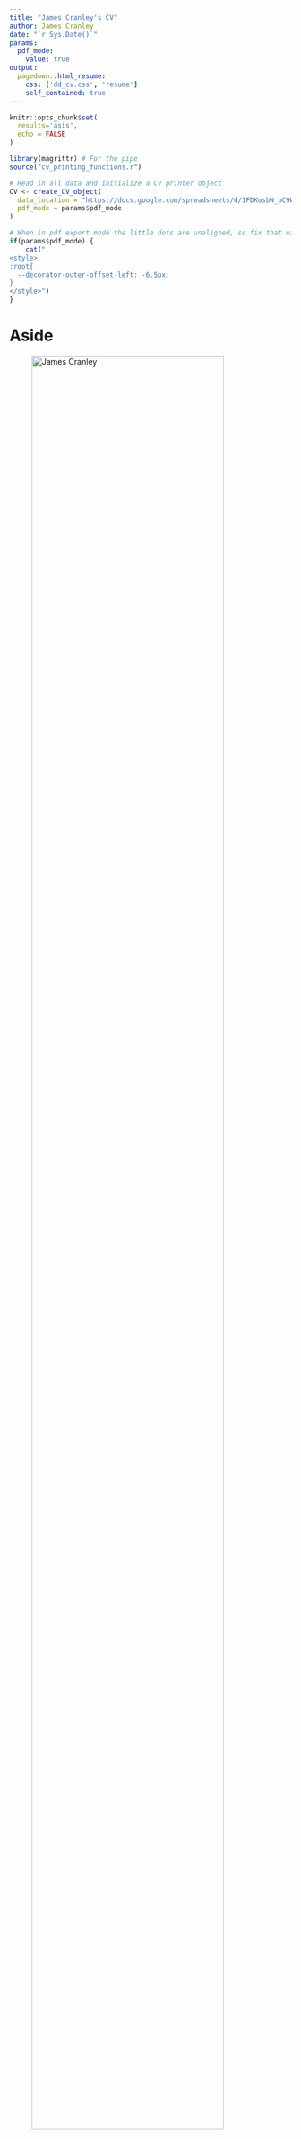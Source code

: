 ```yaml
---
title: "James Cranley's CV"
author: James Cranley
date: "`r Sys.Date()`"
params:
  pdf_mode:
    value: true
output:
  pagedown::html_resume:
    css: ['dd_cv.css', 'resume']
    self_contained: true
---
```


```r
knitr::opts_chunk$set(
  results='asis', 
  echo = FALSE
)

library(magrittr) # For the pipe
source("cv_printing_functions.r")

# Read in all data and initialize a CV printer object
CV <- create_CV_object(
  data_location = "https://docs.google.com/spreadsheets/d/1FDKosbW_bC9WvQKVsqhHbHmzXRIXS0sBUvE8cBBl2Ww/edit#gid=917338460",  
  pdf_mode = params$pdf_mode
)

```


```r
# When in pdf export mode the little dots are unaligned, so fix that with some conditional CSS.
if(params$pdf_mode) {
    cat("
<style>
:root{
  --decorator-outer-offset-left: -6.5px;
}
</style>")
}
```


Aside
================================================================================

<!-- Swap image with your preferred logo -->
![James Cranley](https://media.licdn.com/dms/image/C4D03AQF5uR3sCF6-_Q/profile-displayphoto-shrink_400_400/0/1640197505934?e=1687392000&v=beta&t=nyM88B4t-xy3j6ueK6-pz_8D3IWgC0I2vrHp-Tn_XX4){width=90%}


```r
if(params$pdf_mode){
  cat("View my CV online with links  [here](https://james-cranley.github.io/cv/cv.html)")
} else {
  cat("[<i class='fas fa-download'></i> Download a PDF of my CV](https://james-cranley.github.io/cv/cv.pdf)")
}
```

Contact {#contact}
--------------------------------------------------------------------------------

```r
CV %>% print_contact_info()
```

Contents {#contents}
--------------------------------------------------------------------------------

[Education](#education)  
[Research Experience](#research)  
[Clinical Experience](#clinical)  
[Publications](#publications)  
[Teaching Experience](#teaching)  
[Posters and Presentations](#presentations)  
[Courses and Qualifications](#qualifications)  

Personal details {#personal-details}
--------------------------------------------------------------------------------

Born: 1989  
Nationality: British  
[Contact me](mailto:jc48@sanger.ac.uk) for details & referees


Disclaimer {#disclaimer}
--------------------------------------------------------------------------------


Last updated on `r Sys.Date()`.



Main
================================================================================

**James Cranley** {#title}
--------------------------------------------------------------------------------

```r
# Note the special double pipe so we modify the CV object in place
CV %<>% print_text_block("intro") 
```



Education {data-icon=graduation-cap data-concise=true, #education}
--------------------------------------------------------------------------------

```r
CV %<>% print_section('education')
```

<div class="page-break"></div>


Clinical Experience {data-icon=hospital data-concise=true, #clinical}
--------------------------------------------------------------------------------


```r
CV %<>% print_section('industry_positions')
```


<div class="page-break"></div>

Research Experience {data-icon=laptop data-concise=true, #research}
--------------------------------------------------------------------------------

```r
CV %<>% print_section('research_positions')
```



Publications {data-icon=chart-line data-concise=true, #publications}
--------------------------------------------------------------------------------

```r
CV %<>% print_section('academic_articles')
```



Presentations and Posters {data-icon=lightbulb data-concise=true, #presentations}
--------------------------------------------------------------------------------


```r
CV %<>% print_section('data_science_writings')
```


<br>
<br>
<br>

Teaching Experience {data-icon=chalkboard-teacher data-concise=true, #teaching}
--------------------------------------------------------------------------------


```r
CV %<>% print_section('teaching_positions')
```



<div class="page-break"></div>

Courses, Qualifications and Awards {data-icon=medal data-concise=true, #qualifications}
--------------------------------------------------------------------------------


```r
CV %<>% print_section('by_me_press')
```


Clinical Audit  {data-icon=key data-concise=true, #audit}
--------------------------------------------------------------------------------

```r
CV %<>% print_section('about_me_press')
```

```r
CV %<>% print_links()
```

